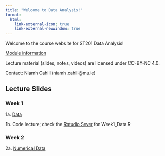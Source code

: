 ```yaml
---
title: "Welcome to Data Analysis!"
format:
  html:
    link-external-icon: true
    link-external-newwindow: true
---
```


Welcome to the course website for ST201 Data Analysis!

[Module information](https://ncahill89.github.io/ST201/0-Information.html)

Lecture material (slides, notes, videos) are licensed under CC-BY-NC 4.0.

Contact: Niamh Cahill (niamh.cahill\@mu.ie)

## Lecture Slides 

### Week 1

1a. [Data](https://ncahill89.github.io/ST201/1-Data.html)

1b. Code lecture; check the [Rstudio Sever](https://rstudio.maths.nuim.ie) for Week1_Data.R

### Week 2

2a. [Numerical Data](https://ncahill89.github.io/ST201/2-Numerical.html)


